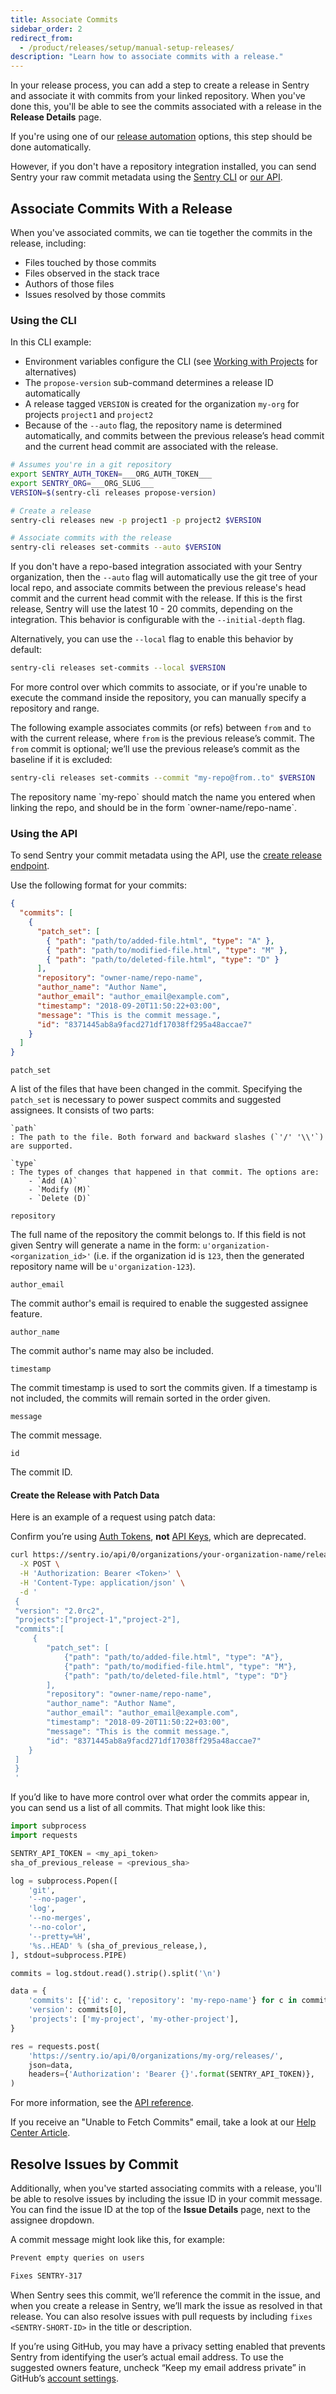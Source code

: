 ```yaml
---
title: Associate Commits
sidebar_order: 2
redirect_from:
  - /product/releases/setup/manual-setup-releases/
description: "Learn how to associate commits with a release."
---
```


<Include name="only-error-issues-note.mdx" />

In your release process, you can add a step to create a release in Sentry and associate it with commits from your linked repository. When you've done this, you'll be able to see the commits associated with a release in the **Release Details** page.

If you're using one of our [release automation](/product/releases/setup/release-automation/) options, this step should be done automatically.

However, if you don't have a repository integration installed, you can send Sentry your raw commit metadata using the [Sentry CLI](#using-the-cli) or [our API](#using-the-api).

## Associate Commits With a Release

When you've associated commits, we can tie together the commits in the release, including:

- Files touched by those commits
- Files observed in the stack trace
- Authors of those files
- Issues resolved by those commits

### Using the CLI

In this CLI example:

- Environment variables configure the CLI (see [Working with Projects](/product/cli/configuration/#sentry-cli-working-with-projects) for alternatives)
- The `propose-version` sub-command determines a release ID automatically
- A release tagged `VERSION` is created for the organization `my-org` for projects `project1` and `project2`
- Because of the `--auto` flag, the repository name is determined automatically, and commits between the previous release’s head commit and the current head commit are associated with the release.

<OrgAuthTokenNote />

```bash
# Assumes you're in a git repository
export SENTRY_AUTH_TOKEN=___ORG_AUTH_TOKEN___
export SENTRY_ORG=___ORG_SLUG___
VERSION=$(sentry-cli releases propose-version)

# Create a release
sentry-cli releases new -p project1 -p project2 $VERSION

# Associate commits with the release
sentry-cli releases set-commits --auto $VERSION
```

If you don't have a repo-based integration associated with your Sentry organization, then the `--auto` flag will automatically use the git tree of your local repo, and associate commits between the previous release's head commit and the current head commit with the release. If this is the first release, Sentry will use the latest 10 - 20 commits, depending on the integration. This behavior is configurable with the `--initial-depth` flag.

Alternatively, you can use the `--local` flag to enable this behavior by default:

```bash
sentry-cli releases set-commits --local $VERSION
```

For more control over which commits to associate, or if you're unable to execute the command inside the repository, you can manually specify a repository and range.

The following example associates commits (or refs) between `from` and `to` with the current release, where `from` is the previous release’s commit. The `from` commit is optional; we’ll use the previous release’s commit as the baseline if it is excluded:

```bash
sentry-cli releases set-commits --commit "my-repo@from..to" $VERSION
```

<Note>
  The repository name `my-repo` should match the name you entered when linking
  the repo, and should be in the form `owner-name/repo-name`.
</Note>

### Using the API

To send Sentry your commit metadata using the API, use the [create release endpoint](/api/releases/create-a-new-release-for-an-organization/).

Use the following format for your commits:

```json
{
  "commits": [
    {
      "patch_set": [
        { "path": "path/to/added-file.html", "type": "A" },
        { "path": "path/to/modified-file.html", "type": "M" },
        { "path": "path/to/deleted-file.html", "type": "D" }
      ],
      "repository": "owner-name/repo-name",
      "author_name": "Author Name",
      "author_email": "author_email@example.com",
      "timestamp": "2018-09-20T11:50:22+03:00",
      "message": "This is the commit message.",
      "id": "8371445ab8a9facd271df17038ff295a48accae7"
    }
  ]
}
```

`patch_set`

A list of the files that have been changed in the commit. Specifying the `patch_set` is necessary to power suspect commits and suggested assignees. It consists of two parts:

    `path`
    : The path to the file. Both forward and backward slashes (`'/' '\\'`) are supported.

    `type`
    : The types of changes that happened in that commit. The options are:
        - `Add (A)`
        - `Modify (M)`
        - `Delete (D)`

`repository`

The full name of the repository the commit belongs to. If this field is not given Sentry will generate a name in the form: `u'organization-<organization_id>'` (i.e. if the organization id is `123`, then the generated repository name will be `u'organization-123`).

`author_email`

The commit author's email is required to enable the suggested assignee feature.

`author_name`

The commit author's name may also be included.

`timestamp`

The commit timestamp is used to sort the commits given. If a timestamp is not included, the commits will remain sorted in the order given.

`message`

The commit message.

`id`

The commit ID.

#### Create the Release with Patch Data

Here is an example of a request using patch data:

<Note>

Confirm you’re using [Auth Tokens](/api/auth/#auth-tokens), **not** [API Keys](/api/auth/#api-keys), which are deprecated.

</Note>

```bash
curl https://sentry.io/api/0/organizations/your-organization-name/releases/ \
  -X POST \
  -H 'Authorization: Bearer <Token>' \
  -H 'Content-Type: application/json' \
  -d '
 {
 "version": "2.0rc2",
 "projects":["project-1","project-2"],
 "commits":[
     {
        "patch_set": [
            {"path": "path/to/added-file.html", "type": "A"},
            {"path": "path/to/modified-file.html", "type": "M"},
            {"path": "path/to/deleted-file.html", "type": "D"}
        ],
        "repository": "owner-name/repo-name",
        "author_name": "Author Name",
        "author_email": "author_email@example.com",
        "timestamp": "2018-09-20T11:50:22+03:00",
        "message": "This is the commit message.",
        "id": "8371445ab8a9facd271df17038ff295a48accae7"
    }
 ]
 }
 '
```

If you’d like to have more control over what order the commits appear in, you can send us a list of all commits. That might look like this:

```python
import subprocess
import requests

SENTRY_API_TOKEN = <my_api_token>
sha_of_previous_release = <previous_sha>

log = subprocess.Popen([
    'git',
    '--no-pager',
    'log',
    '--no-merges',
    '--no-color',
    '--pretty=%H',
    '%s..HEAD' % (sha_of_previous_release,),
], stdout=subprocess.PIPE)

commits = log.stdout.read().strip().split('\n')

data = {
    'commits': [{'id': c, 'repository': 'my-repo-name'} for c in commits],
    'version': commits[0],
    'projects': ['my-project', 'my-other-project'],
}

res = requests.post(
    'https://sentry.io/api/0/organizations/my-org/releases/',
    json=data,
    headers={'Authorization': 'Bearer {}'.format(SENTRY_API_TOKEN)},
)
```

For more information, see the [API reference](/api/releases/create-a-new-release-for-an-organization/).

<Note>

If you receive an "Unable to Fetch Commits" email, take a look at our [Help Center Article](https://help.sentry.io/hc/en-us/articles/360019866834-Why-am-I-receiving-the-email-Unable-to-Fetch-Commits-).

</Note>

## Resolve Issues by Commit

Additionally, when you've started associating commits with a release, you'll be able to resolve issues by including the issue ID in your commit message. You can find the issue ID at the top of the **Issue Details** page, next to the assignee dropdown.

A commit message might look like this, for example:

```bash
Prevent empty queries on users

Fixes SENTRY-317
```

When Sentry sees this commit, we’ll reference the commit in the issue, and when you create a release in Sentry, we’ll mark the issue as resolved in that release. You can also resolve issues with pull requests by including `fixes <SENTRY-SHORT-ID>` in the title or description.

<Note>

If you’re using GitHub, you may have a privacy setting enabled that prevents Sentry from identifying the user’s actual email address. To use the suggested owners feature, uncheck “Keep my email address private” in GitHub’s [account settings](https://github.com/settings/emails).

</Note>
